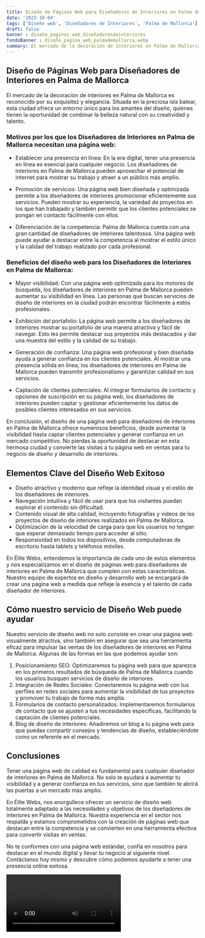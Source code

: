 ```yaml
---
title: Diseño de Páginas Web para Diseñadores de Interiores en Palma de Mallorca
date: '2023-10-04'
tags: ['Diseño web', 'Diseñadores de Interiores', 'Palma de Mallorca']
draft: false
banner : diseño_paginas_web_diseñadoresdeinteriores
fondoBanner : diseño_pagina_web_palmademallorca.webp
summary: El mercado de la decoración de interiores en Palma de Mallorca es reconocido por su exquisitez y elegancia. Situada en la preciosa isla balear, esta ciudad ofrece un entorno único para los amantes del diseño, quienes tienen la oportunidad de combinar la belleza natural con su creatividad y talento.
---
```


## Diseño de Páginas Web para Diseñadores de Interiores en Palma de Mallorca

El mercado de la decoración de interiores en Palma de Mallorca es reconocido por su exquisitez y elegancia. Situada en la preciosa isla balear, esta ciudad ofrece un entorno único para los amantes del diseño, quienes tienen la oportunidad de combinar la belleza natural con su creatividad y talento.

### Motivos por los que los Diseñadores de Interiores en Palma de Mallorca necesitan una página web:

- Establecer una presencia en línea: En la era digital, tener una presencia en línea es esencial para cualquier negocio. Los diseñadores de interiores en Palma de Mallorca pueden aprovechar el potencial de internet para mostrar su trabajo y atraer a un público más amplio.

- Promoción de servicios: Una página web bien diseñada y optimizada permite a los diseñadores de interiores promocionar eficientemente sus servicios. Pueden mostrar su experiencia, la variedad de proyectos en los que han trabajado y también permitir que los clientes potenciales se pongan en contacto fácilmente con ellos.

- Diferenciación de la competencia: Palma de Mallorca cuenta con una gran cantidad de diseñadores de interiores talentosos. Una página web puede ayudar a destacar entre la competencia al mostrar el estilo único y la calidad del trabajo realizado por cada profesional.

### Beneficios del diseño web para los Diseñadores de Interiores en Palma de Mallorca:

- Mayor visibilidad: Con una página web optimizada para los motores de búsqueda, los diseñadores de interiores en Palma de Mallorca pueden aumentar su visibilidad en línea. Las personas que buscan servicios de diseño de interiores en la ciudad podrán encontrar fácilmente a estos profesionales.

- Exhibición del portafolio: La página web permite a los diseñadores de interiores mostrar su portafolio de una manera atractiva y fácil de navegar. Esto les permite destacar sus proyectos más destacados y dar una muestra del estilo y la calidad de su trabajo.

- Generación de confianza: Una página web profesional y bien diseñada ayuda a generar confianza en los clientes potenciales. Al mostrar una presencia sólida en línea, los diseñadores de interiores en Palma de Mallorca pueden transmitir profesionalismo y garantizar calidad en sus servicios.

- Captación de clientes potenciales: Al integrar formularios de contacto y opciones de suscripción en su página web, los diseñadores de interiores pueden captar y gestionar eficientemente los datos de posibles clientes interesados en sus servicios.

En conclusión, el diseño de una página web para diseñadores de interiores en Palma de Mallorca ofrece numerosos beneficios, desde aumentar la visibilidad hasta captar clientes potenciales y generar confianza en un mercado competitivo. No pierdas la oportunidad de destacar en esta hermosa ciudad y convierte las visitas a tu página web en ventas para tu negocio de diseño y desarrollo de interiores.

<GifSeo />

<Cta />

## Elementos Clave del Diseño Web Exitoso

- Diseño atractivo y moderno que refleje la identidad visual y el estilo de los diseñadores de interiores.
- Navegación intuitiva y fácil de usar para que los visitantes puedan explorar el contenido sin dificultad.
- Contenido visual de alta calidad, incluyendo fotografías y videos de los proyectos de diseño de interiores realizados en Palma de Mallorca.
- Optimización de la velocidad de carga para que los usuarios no tengan que esperar demasiado tiempo para acceder al sitio.
- Responsividad en todos los dispositivos, desde computadoras de escritorio hasta tablets y teléfonos móviles.

En Élite Webs, entendemos la importancia de cada uno de estos elementos y nos especializamos en el diseño de páginas web para diseñadores de interiores en Palma de Mallorca que cumplen con estas características. Nuestro equipo de expertos en diseño y desarrollo web se encargará de crear una página web a medida que refleje la esencia y el talento de cada diseñador de interiores.

## Cómo nuestro servicio de Diseño Web puede ayudar

Nuestro servicio de diseño web no solo consiste en crear una página web visualmente atractiva, sino también en asegurar que sea una herramienta eficaz para impulsar las ventas de los diseñadores de interiores en Palma de Mallorca. Algunas de las formas en las que podemos ayudar son:

1. Posicionamiento SEO: Optimizaremos tu página web para que aparezca en los primeros resultados de búsqueda de Palma de Mallorca cuando los usuarios busquen servicios de diseño de interiores.
2. Integración de Redes Sociales: Conectaremos tu página web con tus perfiles en redes sociales para aumentar la visibilidad de tus proyectos y promover tu trabajo de forma más amplia.
3. Formularios de contacto personalizados: Implementaremos formularios de contacto que se ajusten a tus necesidades específicas, facilitando la captación de clientes potenciales.
4. Blog de diseño de interiores: Añadiremos un blog a tu página web para que puedas compartir consejos y tendencias de diseño, estableciéndote como un referente en el mercado.

## Conclusiones

Tener una página web de calidad es fundamental para cualquier diseñador de interiores en Palma de Mallorca. No solo te ayudará a aumentar tu visibilidad y a generar confianza en tus servicios, sino que también te abrirá las puertas a un mercado más amplio.

En Élite Webs, nos enorgullece ofrecer un servicio de diseño web totalmente adaptado a las necesidades y objetivos de los diseñadores de interiores en Palma de Mallorca. Nuestra experiencia en el sector nos respalda y estamos comprometidos con la creación de páginas web que destacan entre la competencia y se convierten en una herramienta efectiva para convertir visitas en ventas.

No te conformes con una página web estándar, confía en nosotros para destacar en el mundo digital y llevar tu negocio al siguiente nivel. Contáctanos hoy mismo y descubre cómo podemos ayudarte a tener una presencia online exitosa.

<Video />

<CtaBot job='Diseñadores de Interiores' city='Palma de Mallorca'/>

<Gmaps query='Palma de Mallorca+españa+maps' />